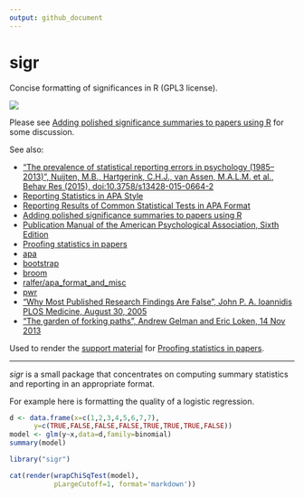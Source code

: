 ```yaml
---
output: github_document
---
```



<!-- README.md is generated from README.Rmd. Please edit that file -->

# sigr
Concise formatting of significances in R (GPL3 license).

![](https://github.com/WinVector/sigr/raw/master/tools/sigr.png)

Please see [Adding polished significance summaries to papers using R](http://www.win-vector.com/blog/2016/10/adding-polished-significance-summaries-to-papers-using-r/) for some discussion.

See also:

  * ["The prevalence of statistical reporting errors in psychology (1985–2013)", Nuijten, M.B., Hartgerink, C.H.J., van Assen, M.A.L.M. et al., Behav Res (2015), doi:10.3758/s13428-015-0664-2](http://link.springer.com/article/10.3758%2Fs13428-015-0664-2)
  * [Reporting Statistics in APA Style](http://my.ilstu.edu/~jhkahn/apastats.html)
  * [Reporting Results of Common Statistical Tests in APA Format](https://depts.washington.edu/psych/files/writing_center/stats.pdf)
  * [Adding polished significance summaries to papers using R](http://www.win-vector.com/blog/2016/10/adding-polished-significance-summaries-to-papers-using-r/)
  * [Publication Manual of the American Psychological Association, Sixth Edition](http://www.apastyle.org/manual/)
  * [Proofing statistics in papers](http://www.win-vector.com/blog/2016/10/proofing-statistics-in-papers/)
  * [apa](https://CRAN.R-project.org/package=apa)
  * [bootstrap](https://CRAN.R-project.org/package=bootstrap)
  * [broom](https://cran.r-project.org/package=broom)
  * [ralfer/apa_format_and_misc](https://github.com/ralfer/apa_format_and_misc)
  * [pwr](https://CRAN.R-project.org/package=pwr)
  * ["Why Most Published Research Findings Are False", John P. A. Ioannidis
PLOS Medicine, August 30, 2005](https://journals.plos.org/plosmedicine/article?id=10.1371/journal.pmed.0020124)
  * ["The garden of forking paths", Andrew Gelman and Eric Loken, 14 Nov 2013](http://www.stat.columbia.edu/~gelman/research/unpublished/p_hacking.pdf)

Used to render the [support material](http://www.win-vector.com/blog/2016/10/proofing-statistics-in-papers/) for [Proofing statistics in papers](http://www.win-vector.com/blog/2016/10/proofing-statistics-in-papers/).

-----------


_sigr_ is a small package that concentrates on computing summary
statistics and reporting in an appropriate format.

For example here is formatting the quality of a logistic regression.

```r
d <- data.frame(x=c(1,2,3,4,5,6,7,7),
      y=c(TRUE,FALSE,FALSE,FALSE,TRUE,TRUE,TRUE,FALSE))
model <- glm(y~x,data=d,family=binomial)
summary(model)
```



```r
library("sigr")
```
```r
cat(render(wrapChiSqTest(model),
           pLargeCutoff=1, format='markdown'))
```

